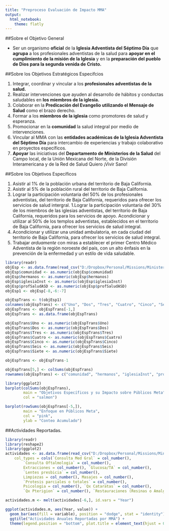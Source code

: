 ```yaml
---
title: "Preproceso Evaluación de Impacto MMA"
output: 
  html_notebook: 
    theme: flatly
---
```


##Sobre el Objetivo General

- Ser un organismo **oficial** de la **Iglesia Adventista del Séptimo Día** que **agrupa** a los profesionales adventistas de la salud para **apoyar en el cumplimiento de la misión de la Iglesia** y en la **preparación del pueblo de Dios para la segunda venida de Cristo.**

##Sobre los Objetivos Estratégicos Específcios

1. Integrar, coordinar y vincular a los **profesionales adventistas de la salud.**
1. Realizar intervenciones que ayuden al desarrollo de hábitos y conductas saludables en **los miembros de la iglesia.**
1. Colaborar en la **Predicación del Evangelio utilizando el Mensaje de Salud** como el brazo derecho.
1. Formar a los **miembros de la iglesia** como promotores de salud y esperanza.
1. Promocionar en la **comunidad** la salud integral por medio de intervenciones.
1. Vincular al MMA  con las **entidades académicas de la Iglesia Adventista del Séptimo Día** para intercambio de experiencias y trabajo colaborativo en proyectos específicos.
1. **Apoyar** las iniciativas del **Departamento de Ministerios de la Salud** del Campo local, de la Unión Mexicana del Norte, de la División Interamericana y de la Red de Salud Quiero ¡Vivir Sano!

##Sobre los Objetivos Específicos

1. Asistir al 1% de la población urbana del territorio de Baja California.
1. Asistir al 5% de la población rural del territorio de Baja California.
1. Lograr la participación voluntaria del 50% de los profesionales adventistas, del territorio de Baja California, requeridos para ofrecer los servicios de salud intergral.
1.Lograr la participación voluntaria del 30% de los miembros de las iglesias adventistas, del territorio de Baja California, requeridos para los servicios de apoyo.
Acondicionar y utilizar al 50% de los templos adventistas, establecidos en el territorio de Baja California, para ofrecer los servicios de salud integral.
1. Acondicionar y utilizar una unidad ambulatoria, en cada ciudad del territorio de Baja California, para ofrecer los servicios de salud integral.
1. Trabajar *arduamente* con miras a establecer el primer Centro Médico Adventista de la región noroeste del país, con un alto énfasis en la prevención de la enfermedad y un estilo de vida saludable.

```r
library(readr)
objEsp <- as.data.frame(read_csv("D:/Dropbox/Personal/Missions/Ministerio Médico Adventista BC/MMA/data/objEsp.csv"))
objEsp$comunidad <- as.numeric(objEsp$comunidad)
objEsp$hermanos <- as.numeric(objEsp$hermanos)
objEsp$iglesiaInst <- as.numeric(objEsp$iglesiaInst)
objEsp$profSaludASD <- as.numeric(objEsp$profSaludASD)
objEsp1 <- objEsp[-8,-6:-7]

objEspTrans <- t(objEsp1)
colnames(objEspTrans) <- c("Uno", "Dos", "Tres", "Cuatro", "Cinco", "Seis", "Siete")
objEspTrans <- objEspTrans[-1,]
objEspTrans <- as.data.frame(objEspTrans)

objEspTrans$Uno <- as.numeric(objEspTrans$Uno)
objEspTrans$Dos <- as.numeric(objEspTrans$Dos)
objEspTrans$Tres <- as.numeric(objEspTrans$Tres)
objEspTrans$Cuatro <- as.numeric(objEspTrans$Cuatro)
objEspTrans$Cinco <- as.numeric(objEspTrans$Cinco)
objEspTrans$Seis <- as.numeric(objEspTrans$Seis)
objEspTrans$Siete <- as.numeric(objEspTrans$Siete)

objEspTrans <- objEspTrans-1

objEspTrans[5,] <- colSums(objEspTrans)
rownames(objEspTrans) <- c("comunidad", "hermanos", "iglesiaInst", "profSaludASD", "total")
```

```r
library(ggplot2)
barplot(colSums(objEspTrans),
        main = "Objetivos Específicos y su Impacto sobre Públicos Meta",
        col = "salmon")

barplot(rowSums(objEspTrans[-5,]),
        main = "Enfoque en Públicos Meta",
        col = "pink",
        ylab = "Conteo Acumulado")

```

##Actividades Reportadas.
```r
library(readr)
library(reshape2)
library(ggplot2)
actividades <- as.data.frame(read_csv("D:/Dropbox/Personal/Missions/Ministerio Médico Adventista BC/MMA/data/actividades.csv", 
    col_types = cols(`Consulta Med Gral` = col_number(), 
        `Consulta Oftalmologia` = col_number(), 
        Extracciones = col_number(), `Glucosa/TA` = col_number(), 
        `Lentes presbicia` = col_number(), 
        Limpiezas = col_number(), Masajes = col_number(), 
        `Protesis parciales o totales` = col_number(), 
        Psicologia = col_number(), `Qx Cataratas` = col_number(), 
        `Qx Pterigion` = col_number(), `Restauraciones (Resinas o Amalgamas)` = col_number())))

actividades.m <- melt(actividades[-6,], id.vars = "Year")

ggplot(actividades.m, aes(Year, value)) +
  geom_bar(aes(fill = variable), position = "dodge", stat = "identity") +
  ggtitle("Actividades Anuales Reportadas por MMA") +
  theme(legend.position = "bottom", plot.title = element_text(hjust = 0.5))

```


